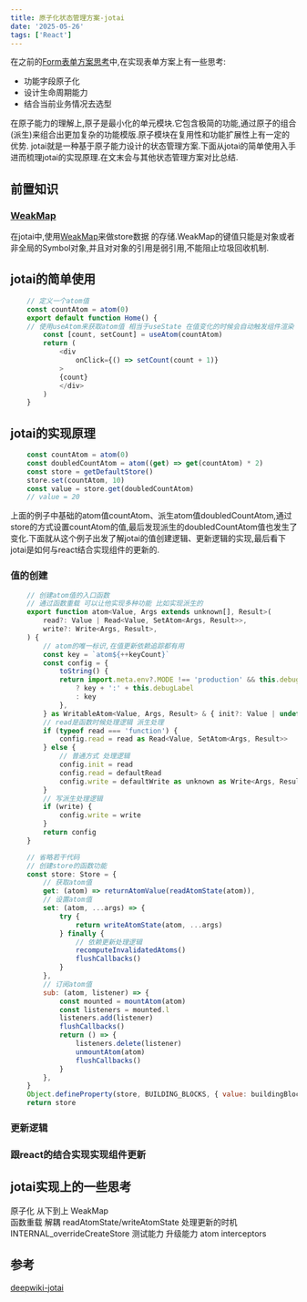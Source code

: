 ```yaml
---
title: 原子化状态管理方案-jotai
date: '2025-05-26'
tags: ['React']
---
```


在之前的[Form表单方案思考](https://icantunderstand.github.io/blogNew/blog/frontEndTool/formSummary)中,在实现表单方案上有一些思考:

- 功能字段原子化
- 设计生命周期能力
- 结合当前业务情况去选型

在原子能力的理解上,原子是最小化的单元模块.它包含极简的功能,通过原子的组合(派生)来组合出更加复杂的功能模版.原子模块在复用性和功能扩展性上有一定的优势.
jotai就是一种基于原子能力设计的状态管理方案.下面从jotai的简单使用入手进而梳理jotai的实现原理.在文末会与其他状态管理方案对比总结.

## 前置知识

### [WeakMap](https://developer.mozilla.org/en-US/docs/Web/JavaScript/Reference/Global_Objects/WeakMap)

在jotai中,使用[WeakMap](https://developer.mozilla.org/en-US/docs/Web/JavaScript/Reference/Global_Objects/WeakMap)来做store数据
的存储.WeakMap的键值只能是对象或者非全局的Symbol对象,并且对对象的引用是弱引用,不能阻止垃圾回收机制.

## jotai的简单使用

```JavaScript
    // 定义一个atom值
    const countAtom = atom(0)
    export default function Home() {
    // 使用useAtom来获取atom值 相当于useState 在值变化的时候会自动触发组件渲染
        const [count, setCount] = useAtom(countAtom)
        return (
            <div
                onClick={() => setCount(count + 1)}
            >
            {count}
            </div>
        )
    }
```

## jotai的实现原理

```JavaScript
    const countAtom = atom(0)
    const doubledCountAtom = atom((get) => get(countAtom) * 2)
    const store = getDefaultStore()
    store.set(countAtom, 10)
    const value = store.get(doubledCountAtom)
    // value = 20
```

上面的例子中基础的atom值countAtom、派生atom值doubledCountAtom,通过store的方式设置countAtom的值,最后发现派生的doubledCountAtom值也发生了
变化.下面就从这个例子出发了解jotai的值创建逻辑、更新逻辑的实现,最后看下jotai是如何与react结合实现组件的更新的.

### 值的创建

```JavaScript
    // 创建atom值的入口函数
    // 通过函数重载 可以让他实现多种功能 比如实现派生的
    export function atom<Value, Args extends unknown[], Result>(
        read?: Value | Read<Value, SetAtom<Args, Result>>,
        write?: Write<Args, Result>,
    ) {
        // atom的唯一标识,在值更新依赖追踪都有用
        const key = `atom${++keyCount}`
        const config = {
            toString() {
            return import.meta.env?.MODE !== 'production' && this.debugLabel
                ? key + ':' + this.debugLabel
                : key
            },
        } as WritableAtom<Value, Args, Result> & { init?: Value | undefined }
        // read是函数时候处理逻辑 派生处理
        if (typeof read === 'function') {
            config.read = read as Read<Value, SetAtom<Args, Result>>
        } else {
            // 普通方式 处理逻辑
            config.init = read
            config.read = defaultRead
            config.write = defaultWrite as unknown as Write<Args, Result>
        }
        // 写派生处理逻辑
        if (write) {
            config.write = write
        }
        return config
    }
```

```JavaScript
    // 省略若干代码
    // 创建store的函数功能
    const store: Store = {
        // 获取atom值
        get: (atom) => returnAtomValue(readAtomState(atom)),
        // 设置atom值
        set: (atom, ...args) => {
            try {
                return writeAtomState(atom, ...args)
            } finally {
                // 依赖更新处理逻辑
                recomputeInvalidatedAtoms()
                flushCallbacks()
            }
        },
        // 订阅atom值
        sub: (atom, listener) => {
            const mounted = mountAtom(atom)
            const listeners = mounted.l
            listeners.add(listener)
            flushCallbacks()
            return () => {
                listeners.delete(listener)
                unmountAtom(atom)
                flushCallbacks()
            }
        },
    }
    Object.defineProperty(store, BUILDING_BLOCKS, { value: buildingBlocks })
    return store
```

### 更新逻辑

### 跟react的结合实现实现组件更新

## jotai实现上的一些思考

原子化 从下到上
WeakMap  
函数重载
解耦 readAtomState/writeAtomState 处理更新的时机
INTERNAL_overrideCreateStore 测试能力 升级能力
atom interceptors

## 参考

[deepwiki-jotai](https://deepwiki.com/pmndrs/jotai)
